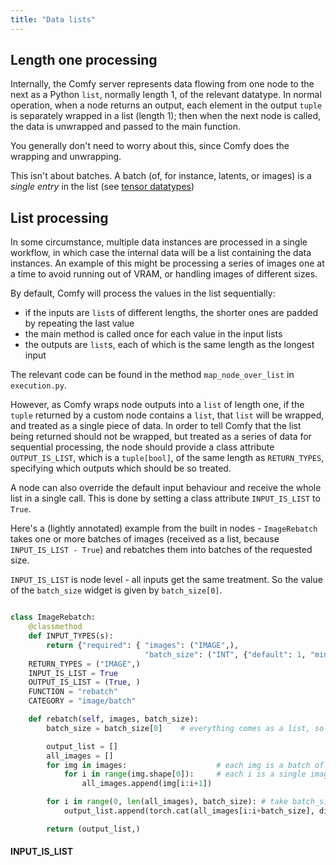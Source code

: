 ```yaml
---
title: "Data lists"
---
```


## Length one processing

Internally, the Comfy server represents data flowing from one node to the next as a Python `list`, normally length 1, of the relevant datatype.
In normal operation, when a node returns an output, each element in the output `tuple` is separately wrapped in a list (length 1); then when the 
next node is called, the data is unwrapped and passed to the main function.

<Tip>You generally don't need to worry about this, since Comfy does the wrapping and unwrapping.</Tip>

<Tip>This isn't about batches. A batch (of, for instance, latents, or images) is a *single entry* in the list (see [tensor datatypes](./images_and_masks))</Tip>

## List processing

In some circumstance, multiple data instances are processed in a single workflow, in which case the internal data will be a list containing the data instances.
An example of this might be processing a series of images one at a time to avoid running out of VRAM, or handling images of different sizes.

By default, Comfy will process the values in the list sequentially: 
- if the inputs are `list`s of different lengths, the shorter ones are padded by repeating the last value
- the main method is called once for each value in the input lists
- the outputs are `list`s, each of which is the same length as the longest input

The relevant code can be found in the method `map_node_over_list` in `execution.py`.

However, as Comfy wraps node outputs into a `list` of length one, if the `tuple` returned by
a custom node contains a `list`, that `list` will be wrapped, and treated as a single piece of data.
In order to tell Comfy that the list being returned should not be wrapped, but treated as a series of data for sequential processing, 
the node should provide a class attribute `OUTPUT_IS_LIST`, which is a `tuple[bool]`, of the same length as `RETURN_TYPES`, specifying 
which outputs which should be so treated.

A node can also override the default input behaviour and receive the whole list in a single call. This is done by setting a class attribute
`INPUT_IS_LIST` to `True`.

Here's a (lightly annotated) example from the built in nodes - `ImageRebatch` takes one or more batches of images (received as a list, because `INPUT_IS_LIST - True`)
and rebatches them into batches of the requested size.

<Tip>`INPUT_IS_LIST` is node level - all inputs get the same treatment. So the value of the `batch_size` widget is given by `batch_size[0]`.</Tip>

```Python

class ImageRebatch:
    @classmethod
    def INPUT_TYPES(s):
        return {"required": { "images": ("IMAGE",),
                              "batch_size": ("INT", {"default": 1, "min": 1, "max": 4096}) }}
    RETURN_TYPES = ("IMAGE",)
    INPUT_IS_LIST = True
    OUTPUT_IS_LIST = (True, )
    FUNCTION = "rebatch"
    CATEGORY = "image/batch"

    def rebatch(self, images, batch_size):
        batch_size = batch_size[0]    # everything comes as a list, so batch_size is list[int]

        output_list = []
        all_images = []
        for img in images:                    # each img is a batch of images
            for i in range(img.shape[0]):     # each i is a single image
                all_images.append(img[i:i+1])

        for i in range(0, len(all_images), batch_size): # take batch_size chunks and turn each into a new batch
            output_list.append(torch.cat(all_images[i:i+batch_size], dim=0))  # will die horribly if the image batches had different width or height!

        return (output_list,)
```







#### INPUT_IS_LIST

